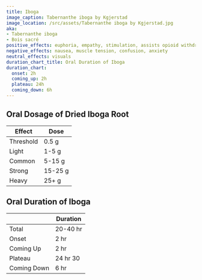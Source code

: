 ```yaml
---
title: Iboga
image_caption: Tabernanthe iboga by Kgjerstad
image_location: /src/assets/Tabernanthe iboga by Kgjerstad.jpg
aka:
- Tabernanthe iboga
- Bois sacré
positive_effects: euphoria, empathy, stimulation, assists opioid withdrawal
negative_effects: nausea, muscle tension, confusion, anxiety
neutral_effects: visuals
duration_chart_title: Oral Duration of Iboga
duration_chart:
  onset: 2h
  coming_up: 2h
  plateau: 24h
  coming_down: 6h
---
```


## Oral Dosage of Dried Iboga Root
| Effect | Dose |
| --- | --- |
| Threshold | 0.5 g |
| Light | 1-5 g |
| Common | 5-15 g |
| Strong | 15-25 g |
| Heavy | 25+ g |


<Chart title={frontmatter.duration_chart_title} data={frontmatter.duration_chart} />


## Oral Duration of Iboga
| | Duration |
| --- | --- |
| Total | 20-40 hr |
| Onset | 2 hr |
| Coming Up | 2 hr |
| Plateau | 24 hr 30 |
| Coming Down | 6 hr |
